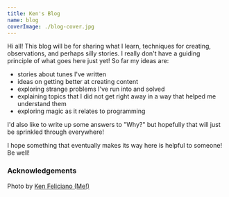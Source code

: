 ```yaml
---
title: Ken's Blog
name: blog
coverImage: ./blog-cover.jpg
---
```


Hi all! This blog will be for sharing what I learn, techniques for creating, observations, and perhaps silly stories. I really don't have a guiding principle of what goes here just yet! So far my ideas are:

- stories about tunes I've written
- ideas on getting better at creating content
- exploring strange problems I've run into and solved
- explaining topics that I did not get right away in a way that helped me understand them
- exploring magic as it relates to programming

I'd also like to write up some answers to "Why?" but hopefully that will just be sprinkled through everywhere!

I hope something that eventually makes its way here is helpful to someone! Be well!

### Acknowledgements

Photo by [Ken Feliciano (Me!)](https:koamar.com)
